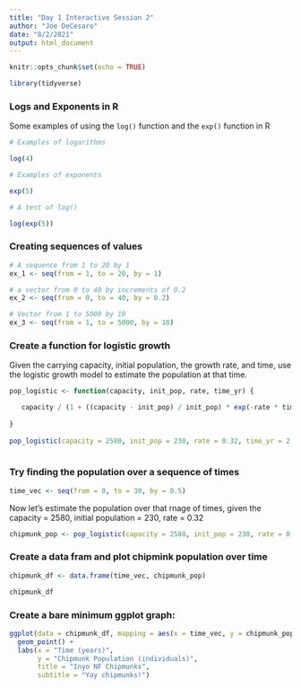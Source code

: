 ```yaml
---
title: "Day 1 Interactive Session 2"
author: "Joe DeCesaro"
date: "8/2/2021"
output: html_document
---
```


```r
knitr::opts_chunk$set(echo = TRUE)

library(tidyverse)
```

### Logs and Exponents in R

Some examples of using the `log()` function and the `exp()` function in R

```r
# Examples of logarithms

log(4)

# Examples of exponents

exp(5)

# A test of log()

log(exp(5))
```

### Creating sequences of values

```r
# A sequence from 1 to 20 by 1
ex_1 <- seq(from = 1, to = 20, by = 1)

# a vector from 0 to 40 by increments of 0.2
ex_2 <- seq(from = 0, to = 40, by = 0.2)

# Vector from 1 to 5000 by 10
ex_3 <- seq(from = 1, to = 5000, by = 10)
```

### Create a function for logistic growth

Given the carrying capacity, initial population, the growth rate, and time, use the logistic growth model to estimate the population at that time.

```r
pop_logistic <- function(capacity, init_pop, rate, time_yr) {

   capacity / (1 + ((capacity - init_pop) / init_pop) * exp(-rate * time_yr))
  
}
  
pop_logistic(capacity = 2580, init_pop = 230, rate = 0.32, time_yr = 2.4)
  
```

### Try finding the population over a sequence of times

```r
time_vec <- seq(from = 0, to = 30, by = 0.5)
```

Now let's estimate the population over that rnage of times, given the capacity = 2580, initial population = 230, rate = 0.32

```r
chipmunk_pop <- pop_logistic(capacity = 2580, init_pop = 230, rate = 0.32, time_yr = time_vec)
```

### Create a data fram and plot chipmink population over time

```r

chipmunk_df <- data.frame(time_vec, chipmunk_pop)

chipmunk_df

```

### Create a bare minimum ggplot graph:
```r
ggplot(data = chipmunk_df, mapping = aes(x = time_vec, y = chipmunk_pop)) + 
  geom_point() + 
  labs(x = "Time (years)", 
       y = "Chipmunk Population (individuals)", 
       title = "Inyo NF Chipmunks",
       subtitle = "Yay chipmunks!")
```

